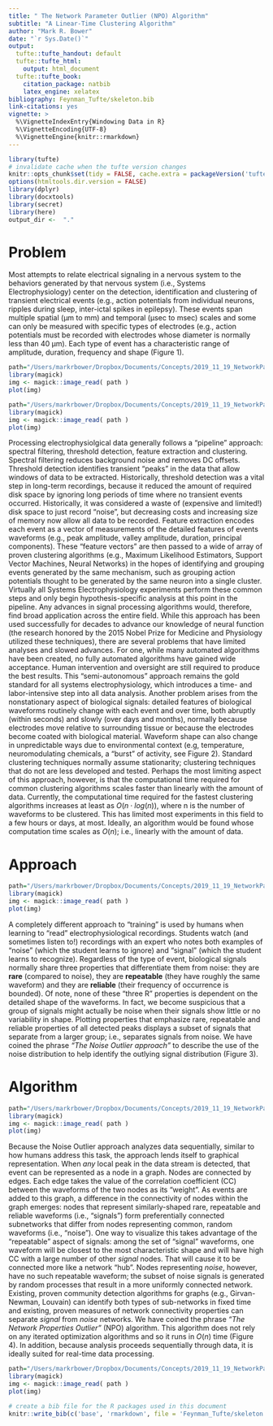 ```yaml
---
title: " The Network Parameter Outlier (NPO) Algorithm"
subtitle: "A Linear-Time Clustering Algorithm"
author: "Mark R. Bower"
date: "`r Sys.Date()`"
output:
  tufte::tufte_handout: default 
  tufte::tufte_html:
    output: html_document
  tufte::tufte_book:
    citation_package: natbib
    latex_engine: xelatex
bibliography: Feynman_Tufte/skeleton.bib
link-citations: yes
vignette: >
  %\VignetteIndexEntry{Windowing Data in R}
  %\VignetteEncoding{UTF-8}
  %\VignetteEngine{knitr::rmarkdown}
---
```

```r
library(tufte)
# invalidate cache when the tufte version changes
knitr::opts_chunk$set(tidy = FALSE, cache.extra = packageVersion('tufte'))
options(htmltools.dir.version = FALSE)
library(dplyr)
library(docxtools)
library(secret)
library(here)
output_dir <-  "."
```

# Problem

Most attempts to relate electrical signaling in a nervous system to the behaviors generated by that nervous system (i.e., Systems Electrophysiology) center on the detection, identification and clustering of transient electrical events (e.g., action potentials from individual neurons, ripples during sleep, inter-ictal spikes in epilepsy). These events span multiple spatial (µm to mm) and temporal (µsec to msec) scales and some can only be measured with specific types of electrodes (e.g., action potentials must be recorded with electrodes whose diameter is normally less than 40 µm). Each type of event has a characteristic range of amplitude, duration, frequency and shape (Figure 1).

```r

path="/Users/markrbower/Dropbox/Documents/Concepts/2019_11_19_NetworkParameterOutlier/NPO/Presentation/Figures/waveforms_cartoon.jpg"
library(magick)
img <- magick::image_read( path )
plot(img)
```

```r

path="/Users/markrbower/Dropbox/Documents/Concepts/2019_11_19_NetworkParameterOutlier/NPO/Presentation/Figures/bursting_neuron_waveform.png"
library(magick)
img <- magick::image_read( path )
plot(img)
```

Processing electrophysiolgical data generally follows a "pipeline" approach: spectral filtering, threshold detection, feature extraction and clustering. Spectral filtering reduces background noise and removes DC offsets. Threshold detection identifies transient "peaks" in the data that allow windows of data to be extracted. Historically, threshold detection was a vital step in long-term recordings, because it reduced the amount of required disk space by ignoring long periods of time where no transient events occurred. Historically, it was considered a waste of (expensive and limited!) disk space to just record "noise", but decreasing costs and increasing size of memory now allow all data to be recorded. Feature extraction encodes each event as a vector of measurements of the detailed features of events waveforms (e.g., peak amplitude, valley amplitude, duration, principal components). These "feature vectors" are then passed to a wide of array of proven clustering algorithms (e.g., Maximum Likelihood Estimators, Support Vector Machines, Neural Networks) in the hopes of identifying and grouping events generated by the same mechanism, such as grouping action potentials thought to be generated by the same neuron into a single cluster. Virtually all Systems Electrophysiology experiments perform these common steps and only begin hypothesis-specific analysis at this point in the pipeline. Any advances in signal processing algorithms would, therefore, find broad application across the entire field. While this approach has been used successfully for decades to advance our knowledge of neural function (the research honored by the 2015 Nobel Prize for Medicine and Physiology utilized these techniques), there are several problems that have limited analyses and slowed advances. For one, while many automated algorithms have been created, no fully automated algorithms have gained wide acceptance. Human intervention and oversight are still required to produce the best results. This "semi-autonomous" approach remains the gold standard for all systems electrophysiology, which introduces a time- and labor-intensive step into all data analysis. Another problem arises from the nonstationary aspect of biological signals: detailed features of biological waveforms routinely change with each event and over time, both abruptly (within seconds) and slowly (over days and months), normally because electrodes move relative to surrounding tissue or because the electrodes become coated with biological material. Waveform shape can also change in unpredictable ways due to environmental context (e.g, temperature, neuromodulating chemicals, a "burst" of activity, see Figure 2). Standard clustering techniques normally assume stationarity; clustering techniques that do not are less developed and tested. Perhaps the most limiting aspect of this approach, however, is that the computational time required for common clustering algorithms scales faster than linearly with the amount of data. Currently, the computational time required for the fastest clustering algorithms increases at least as $O(n \cdot log(n))$, where n is the number of waveforms to be clustered. This has limited most experiments in this field to a few hours or days, at most. Ideally, an algorithm would be found whose computation time scales as $O(n)$; i.e., linearly with the amount of data.

# Approach

```r

path="/Users/markrbower/Dropbox/Documents/Concepts/2019_11_19_NetworkParameterOutlier/NPO/Presentation/Figures/Noise_Outlier.png"
library(magick)
img <- magick::image_read( path )
plot(img)
```

A completely different approach to "training" is used by humans when learning to "read" electrophysiological recordings. Students watch (and sometimes listen to!) recordings with an expert who notes both examples of "noise" (which the student learns to ignore) and "signal" (which the student learns to recognize). Regardless of the type of event, biological signals normally share three properties that differentiate them from noise: they are **rare** (compared to noise), they are **repeatable** (they have roughly the same waveform) and they are **reliable** (their frequency of occurrence is bounded). Of note, none of these "three R" properties is dependent on the detailed shape of the waveforms. In fact, we become suspicious that a group of signals might actually be noise when their signals show little or no variability in shape. Plotting properties that emphasize rare, repeatable and reliable properties of all detected peaks displays a subset of signals that separate from a larger group; i.e., separates signals from noise. We have coined the phrase *"The Noise Outlier approach"* to describe the use of the noise distribution to help identify the outlying signal distribution (Figure 3).

# Algorithm

```r

path="/Users/markrbower/Dropbox/Documents/Concepts/2019_11_19_NetworkParameterOutlier/NPO/Presentation/Figures/Computation_Time.png"
library(magick)
img <- magick::image_read( path )
plot(img)
```

Because the Noise Outlier approach analyzes data sequentially, similar to how humans address this task, the approach lends itself to graphical representation. When *any* local peak in the data stream is detected, that event can be represented as a node in a graph. Nodes are connected by edges. Each edge takes the value of the correlation coefficient (CC) between the waveforms of the two nodes as its "weight". As events are added to this graph, a difference in the connectivity of nodes within the graph emerges: nodes that represent similarly-shaped rare, repeatable and reliable waveforms (i.e., "signals") form preferentially connected subnetworks that differ from nodes representing common, random waveforms (i.e., "noise"). One way to visualize this takes advantage of the "repeatable" aspect of signals: among the set of "signal" waveforms, one waveform will be closest to the most characteristic shape and will have high CC with a large number of other *signal* nodes. That will cause it to be connected more like a network "hub". Nodes representing *noise*, however, have no such repeatable waveform; the subset of noise signals is generated by random processes that result in a more uniformly connected network. Existing, proven community detection algorithms for graphs (e.g., Girvan-Newman, Louvain) can identify both types of sub-networks in fixed time and existing, proven measures of network connectivity properties can separate *signal* from *noise* networks. We have coined the phrase *"The Network Properties Outlier"* (NPO) algorithm. This algorithm does not rely on any iterated optimization algorithms and so it runs in $O(n)$ time (Figure 4). In addition, because analysis proceeds sequentially through data, it is ideally suited for real-time data processing.

```r

path="/Users/markrbower/Dropbox/Documents/Concepts/2019_11_19_NetworkParameterOutlier/NPO/Presentation/Figures/NPO_schematic.svgz"
library(magick)
img <- magick::image_read( path )
plot(img)
```

  
```r
# create a bib file for the R packages used in this document
knitr::write_bib(c('base', 'rmarkdown', file = 'Feynman_Tufte/skeleton.bib' ) )
```

